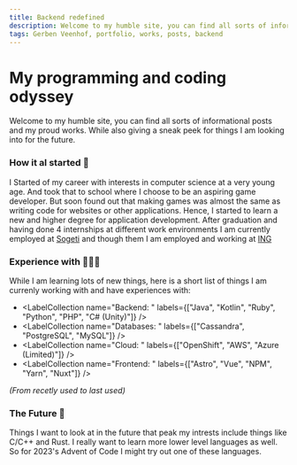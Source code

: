 ```yaml
---
title: Backend redefined
description: Welcome to my humble site, you can find all sorts of informational posts and my proud works. While also giving a sneak peek for you to try it out yourselves.
tags: Gerben Veenhof, portfolio, works, posts, backend
---
```



<Layout title="Home | Gerben Veenhof">

# My programming and coding odyssey

Welcome to my humble site, you can find all sorts of informational posts and my proud works. While also giving a sneak peek for things I am looking into for the future.

### How it al started 🐣

I Started of my career with interests in computer science at a very young age. And took that to school where I choose to be an aspiring game developer.
But soon found out that making games was almost the same as writing code for websites or other applications.
Hence, I started to learn a new and higher degree for application development.
After graduation and having done 4 internships at different work environments I am currently employed at [Sogeti](https://www.sogeti.nl/) and though them I am employed and working at
[ING](https://ing.nl/)

### Experience with 🧑🏻‍💻

While I am learning lots of new things, here is a short list of things I am currenly working with and have experiences with:

- <LabelCollection
    name="Backend: "
    labels={["Java", "Kotlin", "Ruby", "Python", "PHP", "C# (Unity)"]}
  />
- <LabelCollection
    name="Databases: "
    labels={["Cassandra", "PostgreSQL", "MySQL"]}
  />
- <LabelCollection
    name="Cloud: "
    labels={["OpenShift", "AWS", "Azure (Limited)"]}
  />  
- <LabelCollection
    name="Frontend: "
    labels={["Astro", "Vue", "NPM", "Yarn", "Nuxt"]}
  />

_(From recetly used to last used)_

### The Future 🚀

Things I want to look at in the future that peak my intrests include things like C/C++ and Rust. I really want to learn more lower level languages as well.
So for 2023's Advent of Code I might try out one of these languages.

<Glide />

</Layout>
